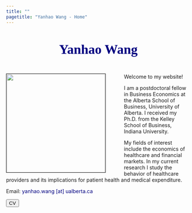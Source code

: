 ```yaml
---
title: ""
pagetitle: "Yanhao Wang - Home"
---
```


<br>

<link rel="stylesheet" href="style.css" type="text/css">

<div style="text-align: center"><span style="color:Navy; font-size: 27pt; font-family:'Georgia'" ><b>Yanhao Wang</b></span></div>

<!--
&nbsp;&nbsp; <span style="color:Black; font-size: 19pt; font-family:STFangsong" >王<b>彦皓</b></span> <a href="https://www.chinesenamesinenglish.com/wiki/Yanhao" style="color:rgb(128,139,150)"> /jen-haʊ/ </a>
-->

<br>

<div><img src="images/KSB_YanhaoWang_2018Fall_compact.jpg" style="width: 270px; border:1px solid; margin-left: 0px; margin-right: 50px" align="left"> 

Welcome to my website!

I am a postdoctoral fellow in Business Economics at the Alberta School of Business, University of Alberta. I received my Ph.D. from the Kelley School of Business, Indiana University. 

My fields of interest include the economics of healthcare and financial markets. In my current research I study the behavior of healthcare providers and its implications for patient health and medical expenditure.

Email: <span style="color:navy">yanhao.wang [at] ualberta.ca</span>

[<button class="button-13" role="button">CV</button>](files/cv/CV.pdf)</div>